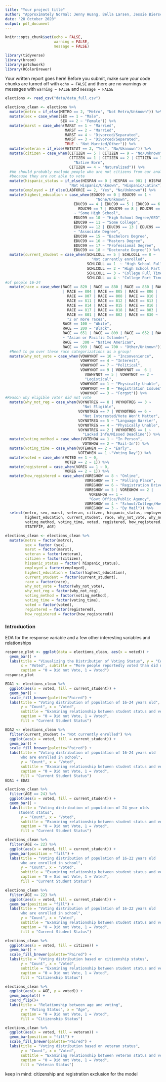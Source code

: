 ```yaml
---
title: "Your project title"
author: "Approximately Normal: Jenny Huang, Bella Larsen, Jessie Bierschenk, Aidan Gildea"
date: "28 October 2020"
output: pdf_document
---
```


```r
knitr::opts_chunk$set(echo = FALSE, 
                      warning = FALSE, 
                      message = FALSE)
```

```r
library(tidyverse)
library(broom)
library(patchwork)
library(RColorBrewer)
```

Your written report goes here! Before you submit, make sure your code chunks are turned off with `echo = FALSE` and there are no warnings or messages with `warning = FALSE` and `message = FALSE` 
```r
elections <- read_csv("data/data_full.csv")
```

```r
elections_clean <- elections %>% 
  mutate(metro = if_else(METRO == 2, "Metro", "Not Metro/Unknown")) %>% 
  mutate(sex = case_when(SEX == 1 ~ "Male",
                         SEX == 2 ~ "Female")) %>% 
  mutate(marst = case_when(MARST == 1 ~ "Married",
                           MARST == 2 ~ "Married",
                           MARST == 4 ~ "Divorced/Separated",
                           MARST == 3 ~ "Divorced/Separated",
                           TRUE ~ "Not Married/Other")) %>% 
  mutate(veteran = if_else(VETSTAT == 2, "Yes", "No/Uknnown")) %>% 
  mutate(citizen = case_when(CITIZEN == 5 | CITIZEN == 9 ~ "No/Unknown", 
                             CITIZEN == 1 | CITIZEN == 2 | CITIZEN == 3 ~ 
                               "Native Born",
                             CITIZEN == 4 ~ "Naturalized")) %>% 
  #We should probably exclude people who are not citizens from our analysis 
  #because they are not able to vote
  mutate(hispanic_status = if_else(HISPAN == 0 | HISPAN == 901 | HISPAN == 902, 
                             "Not Hispanic/Unknown", "Hispanic/Latinx")) %>% 
  mutate(employed = if_else(LABFORCE == 2, "Yes", "No/Unknown")) %>% 
  mutate(highest_education = case_when(EDUC99 == 0 | EDUC99 == 1 ~ 
                                         "None/Unknown",
                               EDUC99 == 4 | EDUC99 == 5 | EDUC99 == 6 |
                                 EDUC99 == 7 | EDUC99 == 8 | EDUC99 == 9
                               ~ "Some High School",
                               EDUC99 == 10 ~ "High School Degree/GED",
                               EDUC99 == 11 ~ "Some College",
                               EDUC99 == 12 | EDUC99 == 13 | EDUC99 == 14
                               ~ "Associate Degree",
                               EDUC99 == 15 ~ "Bachelors Degree",
                               EDUC99 == 16 ~ "Masters Degree",
                               EDUC99 == 17 ~ "Professional Degree",
                               EDUC99 == 18 ~ "Doctorate Degree")) %>% 
  mutate(current_student = case_when(SCHLCOLL == 5 | SCHLCOLL == 0 ~ 
                                       "Not currently enrolled",
                                     SCHLCOLL == 1  ~ "High School Full Time",
                                     SCHLCOLL == 2 ~ "High School Part Time",
                                     SCHLCOLL == 3 ~ "College Full Time",
                                     SCHLCOLL == 4 ~ "College Part Time")) %>% 
#of people 16-24
  mutate(race = case_when(RACE == 820 | RACE == 830 | RACE == 830 | RACE == 819 
                          | RACE == 804 | RACE == 805 | RACE == 806 | 
                            RACE == 807 | RACE == 808 | RACE == 810 | 
                            RACE == 811 | RACE == 812 | RACE == 813 | 
                            RACE == 814 | RACE == 815 | RACE == 816 | 
                            RACE == 817 | RACE == 818 | RACE == 803 | 
                            RACE == 801 | RACE == 802 | RACE == 830 ~ 
                            "2 or more races",
                          RACE == 100 ~ "White",
                          RACE == 200 ~ "Black",
                          RACE == 651 | RACE == 809 | RACE == 652 | RACE == 650
                          ~ "Asian or Pacific Islander",
                          RACE ==  300 ~ "Native American",
                          RACE == 999 | RACE == 700 ~ "Other/Unknown")) %>% 
  #Need to go over these race categorizations as a group!
  mutate(why_not_vote = case_when(VOWHYNOT == 10 ~ "Inconvenience",
                                  VOWHYNOT == 4 ~ "Interest",
                                  VOWHYNOT == 7 ~ "Political",
                                  VOWHYNOT == 9 | VOWHYNOT ==  6 | 
                                    VOWHYNOT == 5 | VOWHYNOT == 2 ~ 
                                    "Logistical",
                                  VOWHYNOT == 1 ~ "Physically Unable",
                                  VOWHYNOT == 8 ~ "Registration Issues",
                                  VOWHYNOT == 3 ~ "Forgot")) %>% 
#Reason why eligible voter did not vote
  mutate(why_not_reg = case_when(VOYNOTREG == 8 | VOYNOTREG == 3 ~ 
                                   "Not Eligible",
                                 VOYNOTREG == 7 | VOYNOTREG == 6 ~ 
                                   "Not Interested/Vote Won't Matter",
                                 VOYNOTREG == 5 ~ "Language Barrier",
                                 VOYNOTREG == 4 ~ "Physically Unable",
                                 VOYNOTREG == 2 | VOYNOTREG == 1 ~ 
                                   "Lacked Info/Missed Deadline")) %>% 
  mutate(voting_method = case_when(VOTEHOW == 1 ~ "In Person",
                                   VOTEHOW == 2 ~ "Mail-In")) %>% 
  mutate(voting_time = case_when(VOTEWHEN == 2 ~ "Early",
                                 VOTEWHEN == 1 ~"Voting Day")) %>% 
  mutate(voted = case_when(VOTED == 1 ~ 0,
                           VOTED == 2 ~ 1)) %>% 
  mutate(registered = case_when(VOREG == 1 ~ 0,
                           VOREG == 2 ~ 1)) %>% 
  mutate(how_registered = case_when(VOREGHOW == 8 ~ "Online",
                                    VOREGHOW == 7 ~ "Polling Place",
                                    VOREGHOW == 6 ~ "Registration Drive",
                                    VOREGHOW == 5 | VOREGHOW == 2 | 
                                      VOREGHOW == 1 ~ 
                                      "Govt Office/Public Agency",
                                    VOREGHOW == 4 ~ "School/College/Hospital",
                                    VOREGHOW == 3 ~ "By Mail")) %>% 
  select(metro, sex, marst, veteran, citizen, hispanic_status, employed, 
         highest_education, current_student, race, why_not_vote, why_not_reg,
         voting_method, voting_time, voted, registered, how_registered, YEAR,
         STATEFIP, AGE)

elections_clean <- elections_clean %>% 
  mutate(metro = factor(metro),
         sex = factor (sex),
         marst = factor(marst),
         veteran = factor(veteran),
         citizen = factor(citizen),
         hispanic_status = factor( hispanic_status),
         employed = factor(employed),
         highest_education = factor(highest_education),
         current_student = factor(current_student),
         race = factor(race),
         why_not_vote = factor(why_not_vote),
         why_not_reg = factor(why_not_reg),
         voting_method = factor(voting_method),
         voting_time = factor(voting_time),
         voted = factor(voted),
         registered = factor(registered),
         how_registered = factor(how_registered))

```

### Introduction

EDA for the response variable and a few other interesting variables and relationships

```r
response_plot <- ggplot(data = elections_clean, aes(x = voted)) +
  geom_bar() +
  labs(title = "Visualizing the Distribution of Voting Status", y = "Count",
       x = "Voted", subtitle = "More people reportedly voted than did not vote",
       caption = "0 = Did not Vote, 1 = Voted")
response_plot
```
```r
EDA1 <- elections_clean %>% 
  ggplot(aes(x = voted, fill = current_student)) +
  geom_bar() +
  scale_fill_brewer(palette="Paired") +
  labs(title = "Voting distribution of population of 16-24 years old", 
       y = "Count", x = "Voted", 
       subtitle = "Examining relationship between student status and voting",
       caption = "0 = Did not Vote, 1 = Voted",
       fill = "Current Student Status")

EDA2 <- elections_clean %>% 
  filter(current_student != "Not currently enrolled") %>% 
  ggplot(aes(x = voted, fill = current_student)) +
  geom_bar() +
  scale_fill_brewer(palette="Paired") +
  labs(title = "Voting distribution of population of 16-24 years old 
       who are enrolled in school", 
       y = "Count", x = "Voted", 
       subtitle = "Examining relationship between student status and voting",
       caption = "0 = Did not Vote, 1 = Voted",
       fill = "Current Student Status")
EDA1 + EDA2

elections_clean %>% 
  filter(AGE == 24) %>% 
  ggplot(aes(x = voted, fill = current_student)) +
  geom_bar() +
  labs(title = "Voting distribution of population of 24 year olds 
      student status", 
       y = "Count", x = "Voted", 
       subtitle = "Examining relationship between student status and voting",
       caption = "0 = Did not Vote, 1 = Voted",
       fill = "Current Student Status")

elections_clean %>% 
  filter(AGE <= 22) %>% 
  ggplot(aes(x = voted, fill = current_student)) +
  geom_bar(position = "fill") +
  labs(title = "Voting distribution of population of 16-22 years old 
       who are enrolled in school", 
       y = "Count", x = "Voted", 
       subtitle = "Examining relationship between student status and voting",
       caption = "0 = Did not Vote, 1 = Voted",
       fill = "Current Student Status")

elections_clean %>% 
  filter(AGE <= 22) %>% 
  ggplot(aes(x = voted, fill = current_student)) +
  geom_bar(position = "fill") +
  labs(title = "Voting distribution of population of 16-22 years old 
       who are enrolled in school", 
       y = "Count", x = "Voted", 
       subtitle = "Examining relationship between student status and voting",
       caption = "0 = Did not Vote, 1 = Voted",
       fill = "Current Student Status")
```

```r
elections_clean %>% 
  ggplot(aes(x = voted, fill = citizen)) +
  geom_bar() +
  scale_fill_brewer(palette="Paired") +
  labs(title = "Voting distribution based on citizenship status", 
       y = "Count", x = "Voted", 
       subtitle = "Examining relationship between student status and voting",
       caption = "0 = Did not Vote, 1 = Voted",
       fill = "Citizenship Status")

```

```r
elections_clean %>% 
  ggplot(aes(x = AGE, y = voted)) +
  geom_boxplot() +
  coord_flip()+
  labs(title = "Relationship between age and voting", 
       y = "Voting Status", x = "Age", 
       caption = "0 = Did not Vote, 1 = Voted",
       fill = "Citizenship Status")

```

```r
elections_clean %>% 
  ggplot(aes(x = voted, fill = veteran)) +
  geom_bar(position = "fill") +
  scale_fill_brewer(palette="Paired") +
  labs(title = "Voting distribution based on veteran status", 
       y = "Count", x = "Voted", 
       subtitle = "Examining relationship between veteran status and voting",
       caption = "0 = Did not Vote, 1 = Voted",
       fill = "Veteran Status")

```



keep in mind: citizenship and registration exclusion for the model